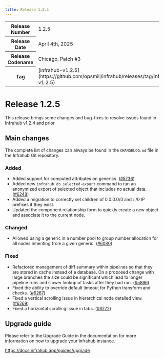 ```yaml
---
title: Release 1.2.5
---
```

<table>
  <tbody>
    <tr>
      <th>Release Number</th>
      <td>1.2.5</td>
    </tr>
    <tr>
      <th>Release Date</th>
      <td>April 4th, 2025</td>
    </tr>
    <tr>
      <th>Release Codename</th>
      <td>Chicago, Patch #3</td>
    </tr>
    <tr>
      <th>Tag</th>
      <td>[infrahub-v1.2.5](https://github.com/opsmill/infrahub/releases/tag/infrahub-v1.2.5)</td>
    </tr>
  </tbody>
</table>

# Release 1.2.5

This release brings some changes and bug-fixes to resolve issues found in Infrahub v1.2.4 and prior.

## Main changes

The complete list of changes can always be found in the `CHANGELOG.md` file in the Infrahub Git repository.

### Added

- Added support for computed attributes on generics. ([#5736](https://github.com/opsmill/infrahub/issues/5736))
- Added new `infrahub db selected-export` command to run an anonymized export of selected object that includes no actual data. ([#6248](https://github.com/opsmill/infrahub/issues/6248))
- Added a migration to correctly set children of 0.0.0.0/0 and ::/0 IP prefixes if they exist.
- Updated the component relationship form to quickly create a new object and associate it to the current node.

### Changed

- Allowed using a generic in a number pool to group number allocation for all nodes inheriting from a given generic. ([#6080](https://github.com/opsmill/infrahub/issues/6080))

### Fixed

- Refactored management of diff summary within pipelines so that they are stored in cache instead of a database. On a proposed change with large branches the size could be significant which lead to longer pipeline runs and slower lookup of tasks after they had run. ([#5866](https://github.com/opsmill/infrahub/issues/5866))
- Fixed the ability to override default timeout for Python transform and checks. ([#6267](https://github.com/opsmill/infrahub/issues/6267))
- Fixed a vertical scrolling issue in hierarchical node detailed view. ([#6269](https://github.com/opsmill/infrahub/issues/6269))
- Fixed a horizontal scrolling issue in tabs. ([#6272](https://github.com/opsmill/infrahub/issues/6272))

## Upgrade guide

Please refer to the Upgrade Guide in the documentation for more information on how to upgrade your Infrahub instance.

https://docs.infrahub.app/guides/upgrade
